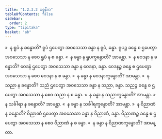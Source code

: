 ```yaml
---
title: "1.2.3.2 ပစ္စနီက"
tableOfContents: false
sidebar:
  order: 2
type: "tipitaka"
basket: "ab"
---
```



<DynamicBreadcrumb />

<Division number="39">

<Paragraph number="358">
»  န ရူပံ န ခန္ဓောတိ?
</Paragraph>

<Paragraph number="359">
ရူပံ ဌပေတွာ အဝသေသာ ခန္ဓာ န ရူပံ, ခန္ဓာ. ရူပဉ္စ ခန္ဓေ စ ဌပေတွာ အဝသေသာ န စေဝ ရူပံ န စ ခန္ဓာ.
</Paragraph>

<Paragraph number="360">
«  န ခန္ဓာ န ရူပက္ခန္ဓောတိ? အာမန္တာ.
</Paragraph>

<Paragraph number="361">
»  န ဝေဒနာ န ခန္ဓောတိ?
</Paragraph>

<Paragraph number="362">
ဝေဒနံ ဌပေတွာ အဝသေသာ ခန္ဓာ န ဝေဒနာ, ခန္ဓာ. ဝေဒနဉ္စ ခန္ဓေ စ ဌပေတွာ အဝသေသာ န စေဝ ဝေဒနာ န စ ခန္ဓာ.
</Paragraph>

<Paragraph number="363">
«  န ခန္ဓာ န ဝေဒနာက္ခန္ဓောတိ? အာမန္တာ.
</Paragraph>

<Paragraph number="364">
»  န သညာ န ခန္ဓောတိ?
</Paragraph>

<Paragraph number="365">
သညံ ဌပေတွာ အဝသေသာ ခန္ဓာ န သညာ, ခန္ဓာ. သညဉ္စ ခန္ဓေ စ ဌပေတွာ အဝသေသာ န စေဝ သညာ န စ ခန္ဓာ.
</Paragraph>

<Paragraph number="366">
«  န ခန္ဓာ န သညာက္ခန္ဓောတိ? အာမန္တာ.
</Paragraph>

<Paragraph number="367">
»  န သင်္ခါရာ န ခန္ဓောတိ? အာမန္တာ.
</Paragraph>

<Paragraph number="368">
«  န ခန္ဓာ န သင်္ခါရက္ခန္ဓောတိ? အာမန္တာ.
</Paragraph>

<Paragraph number="369">
»  န ဝိညာဏံ န ခန္ဓောတိ?
</Paragraph>

<Paragraph number="370">
ဝိညာဏံ ဌပေတွာ အဝသေသာ ခန္ဓာ န ဝိညာဏံ, ခန္ဓာ. ဝိညာဏဉ္စ ခန္ဓေ စ ဌပေတွာ အဝသေသာ န စေဝ ဝိညာဏံ န စ ခန္ဓာ.
</Paragraph>

<Paragraph number="371">
«  န ခန္ဓာ န ဝိညာဏက္ခန္ဓောတိ? အာမန္တာ.
</Paragraph>
</Division>